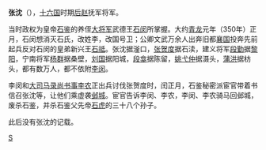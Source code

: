 {{unreferenced|time=2018-06-04T12:55:47+00:00}}
'''张沈'''（{{bd|？||4世纪|catIdx=Z}}），[[十六国|十六国]]时期[[后赵|后赵]]抚军将军。

当时政权为皇帝[[石鉴|石鉴]]的养侄[[大将军_(中国)|大将军]]武德王[[石闵|石闵]]所掌握。大约[[青龙_(石鉴)|青龙]]元年（350年）正月，石闵想消灭石氏，改姓李，改国号卫；公卿文武万余人出奔旧都[[襄国|襄国]]投奔先前起兵反对石闵的皇弟新兴王[[石祗|石祗]]。张沈据滏口，[[张贺度|张贺度]]据石渎，建义将军[[段勤|段勤]]据[[黎阳县_(西汉)|黎阳]]，宁南将军[[杨群|杨群]]据桑壁，[[刘国|刘国]]据阳城，[[段龛|段龛]]据陈留，[[姚弋仲|姚弋仲]]据滠头，[[蒲洪|蒲洪]]据枋头，都有数万人，都不依附[[李闵|李闵]]。

李闵和[[大司马|大司马]][[录尚书事|录尚书事]][[李农|李农]]正出兵讨伐张贺度时，闰正月，石鉴秘密派宦官带着书信召张沈等，让他们乘虚袭[[邺城|邺城]]。宦官告诉李闵、李农，李闵、李农骑马回邺城，废杀石鉴，并杀石鉴父先帝[[石虎|石虎]]的三十八个孙子。

此后没有张沈的记载。

{{DEFAULTSORT:Z}}
[[Category:张姓|S]]
